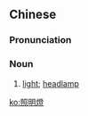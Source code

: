 {{also|照明灯}}
==Chinese==
{{zh-forms|s=照明灯|type=21}}

===Pronunciation===
{{zh-pron
|m=zhàomíngdēng
|c=ziu3 ming4 dang1
|mn=chiàu-bêng-teng
|cat=n
}}

===Noun===
{{zh-noun}}

# [[light]]; [[headlamp]]

[[ko:照明燈]]
